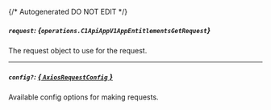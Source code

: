 {/* Autogenerated DO NOT EDIT  */}

##### `request`: *{`operations.C1ApiAppV1AppEntitlementsGetRequest`}*
The request object to use for the request.
<Collapsible>
    <C1ApiAppV1AppEntitlementsGetRequest/>
</Collapsible>

---
##### `config?`: [*{ `AxiosRequestConfig` }*](https://axios-http.com/docs/req_config)
Available config options for making requests.


